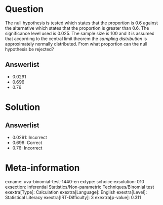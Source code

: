 Question
========

The null hypothesis is tested which states that the proportion is 0.6 against the alternative which states that the proportion is greater than 0.6. The significance level used is 0.025. The sample size is 100 and it is assumed that according to the central limit theorem the *sampling distribution* is approximately normally distributed. From what proportion can the null hypothesis be rejected?

Answerlist
----------

* 0.0291
* 0.696
* 0.76

Solution
========

Answerlist
----------

* 0.0291: Incorrect
* 0.696: Correct
* 0.76: Incorrect

Meta-information
================
exname: uva-binomial-test-1440-en
extype: schoice
exsolution: 010
exsection: Inferential Statistics/Non-parametric Techniques/Binomial test
exextra[Type]: Calculation
exextra[Language]: English
exextra[Level]: Statistical Literacy
exextra[IRT-Difficulty]: 3
exextra[p-value]: 0.311
